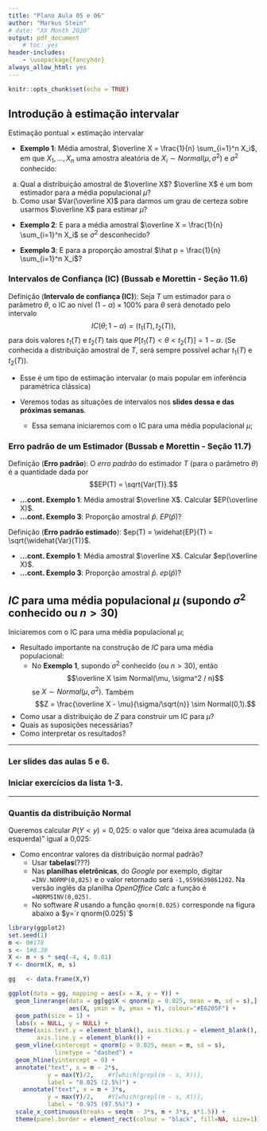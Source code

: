 ```yaml
---
title: "Plano Aula 05 e 06"
author: "Markus Stein"
# date: "XX Month 2020"
output: pdf_document
    # toc: yes
header-includes:
    - \usepackage{fancyhdr}
always_allow_html: yes
---
```

\addtolength{\headheight}{1.0cm} 
\pagestyle{fancyplain} 
\lhead{\includegraphics[height=1.5cm]{LogoIME.png}}
\rhead{\includegraphics[height=1.5cm]{images.jpeg}}
\chead{UNIVERSIDADE FEDERAL DO RIO GRANDE DO SUL \\
INSTITUTO DE MATEMÁTICA E ESTATÍSTICA \\
DEPARTAMENTO DE ESTATÍSTICA \\
\vspace{0.3cm}
MAT02215 - Estatística Geral 2 - 2021/2
}
\renewcommand{\headrulewidth}{0pt} 


```r
knitr::opts_chunk$set(echo = TRUE)
```

## Introdução à estimação intervalar

Estimação pontual $\times$ estimação intervalar 

* **Exemplo 1**: Média amostral, $\overline X = \frac{1}{n} \sum_{i=1}^n X_i$, em que $X_1, \ldots, X_n$ uma amostra aleatória de $X_i \sim Normal(\mu, \sigma^2)$ e $\sigma^2$ conhecido:
a. Qual a distribuição amostral de $\overline X$? $\overline X$ é um bom estimador para a média populacional $\mu$?
c. Como usar $Var(\overline X)$ para darmos um grau de certeza sobre usarmos $\overline X$ para estimar $\mu$?  

* **Exemplo 2**: E para a média amostral $\overline X = \frac{1}{n} \sum_{i=1}^n X_i$ se $\sigma^2$ desconhecido?

* **Exemplo 3**: E para a proporção amostral $\hat p = \frac{1}{n} \sum_{i=1}^n X_i$?  

\vspace{0.5cm}


### **Intervalos de Confiança (IC)** (Bussab e Morettin - Seção 11.6)  
Definição (**Intervalo de confiança (IC)**): Seja $T$ um estimador para o parâmetro $\theta$, o IC ao nível $(1-\alpha) \times 100\%$ para $\theta$ será denotado pelo intervalo 
$$IC(\theta; 1-\alpha) = \left( t_1(T) , t_2(T) \right),$$
para dois valores $t_1(T)$ e $t_2(T)$ tais que $P [ t_1(T) < \theta < t_2(T) ] = 1 - \alpha$. (Se conhecida a distribuição amostral de $T$, será sempre possível achar $t_1(T)$ e $t_2(T)$). 

\vspace{0.5cm}

* Esse é um tipo de estimação intervalar (o mais popular em inferência paramétrica clássica)  

* Veremos todas as situações de intervalos nos **slides dessa e das próximas semanas**.  
    + Essa semana iniciaremos com o IC para uma média populacional $\mu$;  
    
<!-- * Resultado importante na construção de IC para uma média populacional:   -->
<!--     + No **Exemplo 1**, supondo $\sigma^2$ conhecido (ou $n>30$), então -->
<!-- $$ \overline X \sim Normal(\mu, \sigma^2 / n)$$ -->
<!-- se $X \sim Normal(\mu, \sigma^2)$. Também -->
<!-- $$ Z = \frac{\overline X - \mu}{\sigma/\sqrt{n}} \sim Normal(0,1).$$ -->


<!-- \vspace{0.5cm} -->

<!-- \clearpage -->

### Erro padrão de um Estimador (Bussab e Morettin - Seção 11.7)

Definição (**Erro padrão**): O *erro padrão* do estimador $T$ (para o parâmetro $\theta$) é a quantidade dada por 
$$EP(T) = \sqrt{Var(T)}.$$

* **...cont. Exemplo 1**: Média amostral $\overline X$. Calcular $EP(\overline X)$.  
* **...cont. Exemplo 3**: Proporção amostral $\hat p$. $EP(\hat p)$?

\vspace{0.5cm}
 
Definição (**Erro padrão estimado**): $ep(T) = \widehat{EP}(T) = \sqrt{\widehat{Var}(T)}$. 

\vspace{0.2cm}

* **...cont. Exemplo 1**: Média amostral $\overline X$. Calcular $ep(\overline X)$.  
* **...cont. Exemplo 3**: Proporção amostral $\hat p$. $ep(\hat p)$?

\vspace{0.5cm}

## $IC$ para uma média populacional $\mu$ (supondo $\sigma^2$ conhecido ou $n>30$)
Iniciaremos com o IC para uma média populacional $\mu$;

* Resultado importante na construção de $IC$ para uma média populacional:
    + No **Exemplo 1**, supondo $\sigma^2$ conhecido (ou $n>30$), então
$$\overline X \sim Normal(\mu, \sigma^2 / n)$$
se $X \sim Normal(\mu, \sigma^2)$. Também
$$Z = \frac{\overline X - \mu}{\sigma/\sqrt{n}} \sim Normal(0,1).$$

* Como usar a distribuição de $Z$ para construir um IC para $\mu$? 
* Quais as suposições necessárias? 
* Como interpretar os resultados?

\vspace{0.5cm}


***
### Ler slides das aulas 5 e 6.
### Iniciar exercícios da lista 1-3.
***


### Quantis da distribuição Normal
Queremos calcular $P(Y < y) = 0,025$: o valor que "deixa área acumulada (à esquerda)" igual a 0,025:

* Como encontrar valores da distribuição normal padrão?
    + Usar **tabelas**(???)
    + Nas **planilhas eletrônicas**, do *Google* por exemplo, digitar `=INV.NORMP(0,025)` e o valor retornado será `-1,9599639861202`. Na versão inglês da planilha *OpenOffice Calc* a função é `=NORMSINV(0,025)`.
    + No software *R* usando a função `qnorm(0.025)` corresponde na figura abaixo a $y=`r qnorm(0.025)`$  

```r
library(ggplot2)
set.seed(1)
m <- 0#178
s <- 1#8.38
X <- m + s * seq(-4, 4, 0.01)
Y <- dnorm(X, m, s)

gg   <- data.frame(X,Y)

ggplot(data = gg, mapping = aes(x = X, y = Y)) + 
  geom_linerange(data = gg[gg$X < qnorm(p = 0.025, mean = m, sd = s),], 
                 aes(X, ymin = 0, ymax = Y), colour="#E6205F") + 
  geom_path(size = 1) +
  labs(x = NULL, y = NULL) + 
  theme(axis.text.y = element_blank(), axis.ticks.y = element_blank(), 
        axis.line.y = element_blank()) + 
  geom_vline(xintercept = qnorm(p = 0.025, mean = m, sd = s), 
             linetype = "dashed") + 
  geom_hline(yintercept = 0) + 
  annotate("text", x = m - 2*s, 
           y = max(Y)/2,    #Y[which(grepl(m - s, X))], 
           label = "0.025 (2.5%)") + 
    annotate("text", x = m + 3*s, 
           y = max(Y)/2,    #Y[which(grepl(m - s, X))], 
           label = "0.975 (97.5%)") + 
  scale_x_continuous(breaks = seq(m - 3*s, m + 3*s, s*1.5)) +
  theme(panel.border = element_rect(colour = "black", fill=NA, size=1))
```
